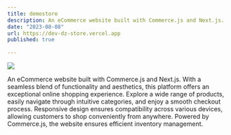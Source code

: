 ```yaml
---
title: demostore
description: An eCommerce website built with Commerce.js and Next.js.
date: "2023-08-08"
url: https://dev-dz-store.vercel.app
published: true
  
---
```



[![](/Demo-Store.png)](https://dev-dz-store.vercel.app)

An eCommerce website built with Commerce.js and Next.js. With a seamless blend of functionality and aesthetics, this platform offers an exceptional online shopping experience. Explore a wide range of products, easily navigate through intuitive categories, and enjoy a smooth checkout process. Responsive design ensures compatibility across various devices, allowing customers to shop conveniently from anywhere. Powered by Commerce.js, the website ensures efficient inventory management. 